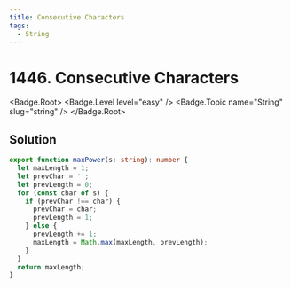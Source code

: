 ```yaml
---
title: Consecutive Characters
tags:
  - String
---
```


# 1446. Consecutive Characters

<Badge.Root>
  <Badge.Level level="easy" />
  <Badge.Topic name="String" slug="string" />
</Badge.Root>

## Solution

```typescript filename="solution.ts" copy
export function maxPower(s: string): number {
  let maxLength = 1;
  let prevChar = '';
  let prevLength = 0;
  for (const char of s) {
    if (prevChar !== char) {
      prevChar = char;
      prevLength = 1;
    } else {
      prevLength += 1;
      maxLength = Math.max(maxLength, prevLength);
    }
  }
  return maxLength;
}
```

<ProblemLink
  codingSite="leetcode"
  href="https://leetcode.com/problems/consecutive-characters"
  title="Consecutive Characters"
/>
